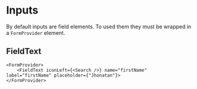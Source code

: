 


<Meta of={InputStories} />

# Inputs

By default inputs are field elements. To used them they must be wrapped in a `FormProvider` element.

## FieldText

<Canvas of={InputStories.Default}/>

```tsx
<FormProvider>
    <FieldText iconLeft={<Search />} name="firstName" label="firstName" placeholder={"Jhonatan"}>
</FormProvider>
```
